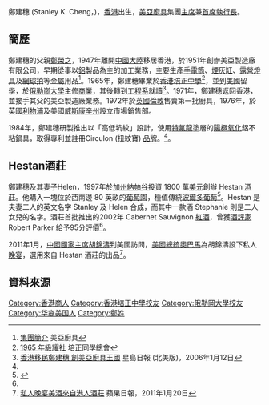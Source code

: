 鄭建穗 (Stanley K. Cheng，{{bd|1948年|}})，[[香港|香港]]出生，[[美亞廚具|美亞廚具]]集團[[主席|主席]]兼[[首席執行長|首席執行長]]。

==簡歷==
鄭建穗的父親[[鄭榮之|鄭榮之]]，1947年離開[[中國大陸|中國大陸]]移居香港，於1951年創辦美亞製造廠有限公司，早期從事以[[鋁|鋁]]製品為主的加工業務，主要生產[[手電筒|手電筒]]、[[煙灰缸|煙灰缸]]、[[露營|露營]][[燈具|燈具]]及[[網球拍|網球拍]]等[[金屬|金屬]]用品<ref name="meyer1">[http://www.meyerchina.com/about.asp 集團簡介] {{webarchive|url=https://web.archive.org/web/20120602233703/http://www.meyerchina.com/about.asp |date=2012-06-02 }} 美亞廚具</ref>。1965年，鄭建穗畢業於[[香港培正中學|香港培正中學]]<ref>[http://www.puiching.org/classes/1965/1965.htm 1965 年級耀社] {{webarchive|url=https://archive.is/20120918060646/http://www.puiching.org/classes/1965/1965.htm |date=2012-09-18 }} 培正同學總會</ref>，並到[[美國|美國]]留學，於[[俄勒崗大學|俄勒崗大學]]主修[[商業|商業]]，其後轉到[[工程系|工程系]]就讀<ref name="singtao1">[http://news.sina.com/singtao/104-103-102-102/2006-01-12/0658545522.html 香港移民鄭建穗 創美亞廚具王國] {{Wayback|url=http://news.sina.com/singtao/104-103-102-102/2006-01-12/0658545522.html |date=20160304112630 }} 星島日報 (北美版)，2006年1月12日</ref>。1971年，鄭建穗返回香港，並接手其父的美亞製造廠業務。1972年於[[英國|英國]][[倫敦|倫敦]]售賣第一批廚具，1976年，於英國[[利物浦|利物浦]]及美國[[威斯康辛州|威斯康辛州]]設立市場銷售部。

1984年，鄭建穗研製推出以「高低坑紋」設計，使用[[特氟龍|特氟龍]]塗層的[[陽極氧化|陽極氧化]]鋁不粘鍋具，取得專利並註冊Circulon (扭紋寶) [[品牌|品牌]]。<ref name="singtao1"/>。

==Hestan酒莊==
鄭建穗及其妻子Helen，1997年於[[加州|加州]][[納帕谷|納帕谷]]投資 1800 萬[[美元|美元]]創辦 Hestan [[酒莊|酒莊]]。他購入一塊位於西南邊 80 英畝的[[葡萄園|葡萄園]]，種值傳統[[波爾多|波爾多]][[葡萄|葡萄]]<ref>{{Cite web |url=http://www.p9.com.tw/Forum/ForumTopic.aspx?id=30779 |title=2011年1月18日胡錦濤訪美, 白宮1/19宴請用酒 |accessdate=2012年3月6日 |archive-date=2016年5月29日 |archive-url=https://web.archive.org/web/20160529152432/http://www.p9.com.tw/Forum/ForumTopic.aspx?id=30779 |dead-url=no }}</ref>。Hestan 是夫妻二人的英文名字 Stanley 及 Helen 合成，而其中一款酒 Stephanie 則是二人女兒的名字。酒莊首批推出的2002年 Cabernet Sauvignon [[紅酒|紅酒]]，曾獲[[酒評家|酒評家]] Robert Parker 給予95分評價<ref name="singtao1"/>。

2011年1月，[[中國|中國]][[國家主席|國家主席]][[胡錦濤|胡錦濤]]到美國訪問，[[美國總統|美國總統]][[奧巴馬|奧巴馬]]為胡錦濤設下私人[[宴會|晚宴]]，選用來自 Hestan 酒莊的出品<ref>[http://www1.hk.apple.nextmedia.com/template/apple/art_main.php?iss_id=20110120&sec_id=15335&art_id=14888799 私人晚宴美酒來自港人酒莊] {{Wayback|url=http://www1.hk.apple.nextmedia.com/template/apple/art_main.php?iss_id=20110120&sec_id=15335&art_id=14888799 |date=20190614032522 }} 蘋果日報，2011年1月20日</ref>。

==資料來源==
{{references}}

{{DEFAULTSORT: Cheng}}
[[Category:香港商人|Category:香港商人]]
[[Category:香港培正中學校友|Category:香港培正中學校友]]
[[Category:俄勒岡大學校友|Category:俄勒岡大學校友]]
[[Category:华裔美国人|Category:华裔美国人]]
[[Category:鄭姓|Category:鄭姓]]